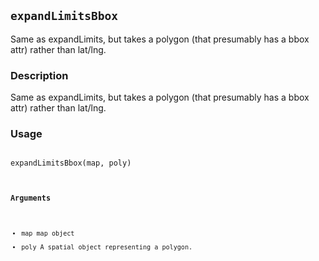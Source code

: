 ## ``expandLimitsBbox`` 
Same as expandLimits, but takes a polygon (that presumably has a bbox attr) rather than lat/lng.

### Description

Same as expandLimits, but takes a polygon (that presumably has a bbox attr) rather than lat/lng.

### Usage

<pre><code>
expandLimitsBbox(map, poly)
<code></pre>

### Arguments

* map map object
* poly A spatial object representing a polygon.
